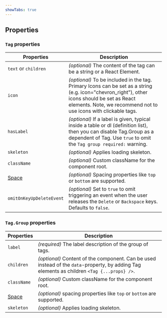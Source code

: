 ```yaml
---
showTabs: true
---
```


## Properties

### `Tag` properties

| Properties                                  | Description                                                                                                                                                                                                     |
| ------------------------------------------- | --------------------------------------------------------------------------------------------------------------------------------------------------------------------------------------------------------------- |
| `text` or `children`                        | _(optional)_ The content of the tag can be a string or a React Element.                                                                                                                                         |
| `icon`                                      | _(optional)_ To be included in the tag. Primary Icons can be set as a string (e.g. icon="chevron_right"), other icons should be set as React elements. Note, we recommend not to use icons with clickable tags. |
| `hasLabel`                                  | _(optional)_ If a label is given, typical inside a table or dl (definition list), then you can disable Tag.Group as a dependent of Tag. Use `true` to omit the `Tag group required:` warning.                   |
| `skeleton`                                  | _(optional)_ Applies loading skeleton.                                                                                                                                                                          |
| `className`                                 | _(optional)_ Custom className for the component root.                                                                                                                                                           |
| [Space](/uilib/components/space/properties) | _(optional)_ Spacing properties like `top` or `bottom` are supported.                                                                                                                                           |
| `omitOnKeyUpDeleteEvent`                    | _(optional)_ Set to `true` to omit triggering an event when the user releases the `Delete` or `Backspace` keys. Defaults to `false`.                                                                            |

### `Tag.Group` properties

| Properties                                  | Description                                                                                                                                 |
| ------------------------------------------- | ------------------------------------------------------------------------------------------------------------------------------------------- |
| `label`                                     | _(required)_ The label description of the group of tags.                                                                                    |
| `children`                                  | _(optional)_ Content of the component. Can be used instead of the `data`-property, by adding Tag elements as children `<Tag {...props} />`. |
| `className`                                 | _(optional)_ Custom className for the component root.                                                                                       |
| [Space](/uilib/components/space/properties) | _(optional)_ spacing properties like `top` or `bottom` are supported.                                                                       |
| `skeleton`                                  | _(optional)_ Applies loading skeleton.                                                                                                      |
